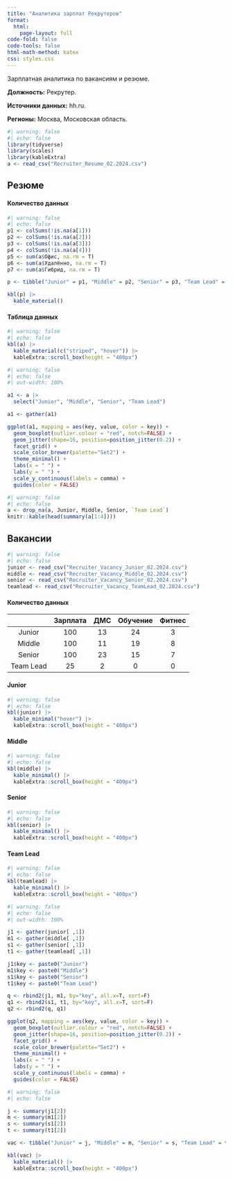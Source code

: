 ```yaml
---
title: "Аналитика зарплат Рекрутеров"
format: 
  html:
    page-layout: full
code-fold: false
code-tools: false
html-math-method: katex
css: styles.css
---
```


Зарплатная аналитика по вакансиям и резюме.

**Должность:** Рекрутер.

**Источники данных:** hh.ru.

**Регионы:** Москва, Московская область.

```r
#| warning: false
#| echo: false
library(tidyverse)
library(scales)
library(kableExtra)
a <- read_csv("Recruiter_Resume_02.2024.csv")
```

## Резюме

::: {.panel-tabset}

#### Количество данных

```r
#| warning: false
#| echo: false
p1 <- colSums(!is.na(a[1]))
p2 <- colSums(!is.na(a[2]))
p3 <- colSums(!is.na(a[3]))
p4 <- colSums(!is.na(a[4]))
p5 <- sum(a$Офис, na.rm = T)
p6 <- sum(a$Удалённо, na.rm = T)
p7 <- sum(a$Гибрид, na.rm = T)

p <- tibble("Junior" = p1, "Middle" = p2, "Senior" = p3, "Team Lead" = p4, "Офис" = p5, "Удалённо" = p6, "Гибрид" = p7)

kbl(p) |> 
  kable_material()
```

#### Таблица данных

```r
#| warning: false
#| echo: false
kbl(a) |> 
  kable_material(c("striped", "hover")) |>
  kableExtra::scroll_box(height = "400px")
```

:::

```r
#| warning: false
#| echo: false
#| out-width: 100%

a1 <- a |> 
  select("Junior", "Middle", "Senior", "Team Lead")

a1 <- gather(a1)

ggplot(a1, mapping = aes(key, value, color = key)) +
  geom_boxplot(outlier.colour = "red", notch=FALSE) +
  geom_jitter(shape=16, position=position_jitter(0.2)) +
  facet_grid() +
  scale_color_brewer(palette="Set2") +
  theme_minimal() +
  labs(x = " ") +
  labs(y = " ") +
  scale_y_continuous(labels = comma) +
  guides(color = FALSE)
```

```r
#| warning: false
#| echo: false
a <- drop_na(a, Junior, Middle, Senior, `Team Lead`)
knitr::kable(head(summary(a[1:4])))
```

## Вакансии

```r
#| warning: false
#| echo: false
junior <- read_csv("Recruiter_Vacancy_Junior_02.2024.csv")
middle <- read_csv("Recruiter_Vacancy_Middle_02.2024.csv")
senior <- read_csv("Recruiter_Vacancy_Senior_02.2024.csv")
teamlead <- read_csv("Recruiter_Vacancy_TeamLead_02.2024.csv")
```

::: {.panel-tabset}

#### Количество данных

|    | Зарплата | ДМС | Обучение | Фитнес |
|:--:|:--------:|:---:|:--------:|:------:|
| Junior| 100 | 13 | 24 | 3 |
| Middle | 100 | 11 | 19 | 8 |
| Senior | 100 | 23 | 15 | 7 |
| Team Lead | 25 | 2 | 0 | 0 |

#### Junior

```r
#| warning: false
#| echo: false
kbl(junior) |> 
  kable_minimal("hover") |>
  kableExtra::scroll_box(height = "400px")
```

#### Middle

```r
#| warning: false
#| echo: false
kbl(middle) |> 
  kable_minimal() |>
  kableExtra::scroll_box(height = "400px")
```

#### Senior

```r
#| warning: false
#| echo: false
kbl(senior) |> 
  kable_minimal() |>
  kableExtra::scroll_box(height = "400px")
```

#### Team Lead

```r
#| warning: false
#| echo: false
kbl(teamlead) |> 
  kable_minimal() |>
  kableExtra::scroll_box(height = "400px")
```

:::

```r
#| warning: false
#| echo: false
#| out-width: 100%

j1 <- gather(junior[ ,1])
m1 <- gather(middle[ ,1])
s1 <- gather(senior[ ,1])
t1 <- gather(teamlead[ ,1])

j1$key <- paste0("Junior")
m1$key <- paste0("Middle")
s1$key <- paste0("Senior")
t1$key <- paste0("Team Lead")

q <- rbind2(j1, m1, by="key", all.x=T, sort=F)
q1 <- rbind2(s1, t1, by="key", all.x=T, sort=F)
q2 <- rbind2(q, q1)

ggplot(q2, mapping = aes(key, value, color = key)) +
  geom_boxplot(outlier.colour = "red", notch=FALSE) +
  geom_jitter(shape=16, position=position_jitter(0.2)) +
  facet_grid() +
  scale_color_brewer(palette="Set2") +
  theme_minimal() +
  labs(x = " ") +
  labs(y = " ") +
  scale_y_continuous(labels = comma) + 
  guides(color = FALSE)
```

```r
#| warning: false
#| echo: false

j <- summary(j1[2])
m <- summary(m1[2])
s <- summary(s1[2])
t <- summary(t1[2])

vac <- tibble("Junior" = j, "Middle" = m, "Senior" = s, "Team Lead" = t)

kbl(vac) |> 
  kable_material() |>
  kableExtra::scroll_box(height = "400px")
```